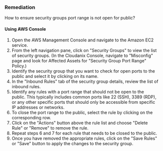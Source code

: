 ### Remediation

How to ensure security groups port range is not open for public?

#### Using AWS Console

1. Open the AWS Management Console and navigate to the Amazon EC2 service.
2. From the left navigation pane, click on "Security Groups" to view the list of security groups.
    (In the Cloudanix Console, navigate to "Misconfig" page and look for Affected Assets for "Security Group Port Range" Policy.)
3. Identify the security group that you want to check for open ports to the public and select it by clicking on its name.
4. In the "Inbound Rules" tab of the security group details, review the list of inbound rules.
5. Identify any rules with a port range that should not be open to the public. This typically includes common ports like 22 (SSH), 3389 (RDP), or any other specific ports that should only be accessible from specific IP addresses or networks.
6. To close the port range to the public, select the rule by clicking on the corresponding row.
7. Click on the "Actions" button above the rule list and choose "Delete Rule" or "Remove" to remove the rule.
8. Repeat steps 6 and 7 for each rule that needs to be closed to the public.
9. Once you have removed the appropriate rules, click on the "Save Rules" or "Save" button to apply the changes to the security group.

